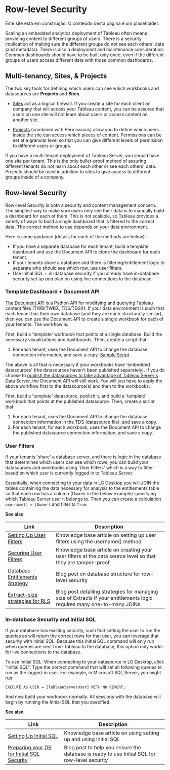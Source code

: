 
# Row-level Security

<Callout type="warning" emoji="⚠️">
  Este site está em construção. O conteúdo desta página é um placeholder.
</Callout>

Scaling an embedded analytics deployment of Tableau often means providing content to different groups of users. There is a security implication of making sure the different groups do not see each others' data (and metadata). There is also a deployment and maintenance consideration: Common dashboards should have to be built only once, even if the different groups of users access different data with those common dashboards.

## Multi-tenancy, Sites, & Projects

The two key tools for defining which users can see which workbooks and datasources are **Projects** and **Sites**.

* [Sites](https://onlinehelp.tableau.com/current/server/en-us/sites_intro.htm) act as a logical firewall. If you create a site for each client or company that will access your Tableau content, you can be assured that users on one site will not learn about users or access content on another site.

* [Projects](https://onlinehelp.tableau.com/current/server/en-us/projects.htm) (combined with Permissions) allow you to define which users inside the site can access which pieces of content. Permissions can be set at a granular level so that you can give different levels of permission to different users or groups.

If you have a multi-tenant deployment of Tableau Server, you should have one site per tenant. This is the only bullet-proof method of assuring different tenants do not learn about each other or see each others' data. Projects should be used in addition to sites to give access to different groups inside of a company.

## Row-level Security

Row-level Security is both a security and content management concern. The simplest way to make sure users only see their data is to manually build a dashboard for each of them. This is not scalable, so Tableau provides a variety of ways to build a single dashboard that is filtered to the correct data. The correct method to use depends on your data environment.

Here is some guidance (details for each of the methods are below):

* If you have a separate database for each tenant, build a template dashboard and use the Document API to clone the dashboard for each tenant.
* If your tenants share a database and there is filtering/entitlement logic to separate who should see which row, use user filters.
* Use Initial SQL + in-database security if you already have in-database security set up *and* plan on using live connections to the database

###  Template Dashboard + Document API

[The Document API](https://github.com/tableau/document-api-python) is a Python API for modifying and querying Tableau content files (TWB/TWBX, TDS/TDSX). If your data environment is such that each tenant has their own database (and they are each structurally similar), then you can use the Document API to create a single workbook for each of your tenants. The workflow is:

First, build a 'template' workbook that points at a single database. Build the necessary visualizations and dashboards.
Then, create a script that:

1. For each tenant, uses the Document API to change the database connection information, and save a copy. [Sample Script](https://github.com/tableau/document-api-python/blob/master/samples/replicate-workbook/replicate_workbook.py)

The above is all that is necessary if your workbooks have 'embedded datasources' (the datasources haven't been published separately). If you do choose to [publish the datasources to take advantage of Tableau Server's Data Server](https://onlinehelp.tableau.com/current/pro/desktop/en-us/publish_datasources.html), the Document API will still work. You will just have to apply the above workflow first to the datasource(s) and then to the workbooks:

First, build a 'template' datasource, publish it, and build a 'template' workbook that points at the published datasource.
Then, create a script that:

1. For each tenant, uses the Document API to change the database connection information in the TDS (datasource file), and save a copy.
1. For each tenant, for each workbook, uses the Document API to change the published datasource connection information, and save a copy.


### User Filters

If your tenants 'share' a database server, and there is logic in the database that determines which users can see which rows, you can build your datasources and workbooks using 'User Filters' which is a way to filter based on which user is currently logged in to Tableau Server.

Essentially, when connecting to your data in LG Desktop you will JOIN the tables containing the data necessary for analysis to the entitlements table so that each row has a column (Owner in the below example) specifying which Tableau Server user it belongs to. Then you can create a calculation `username() = [Owner]` and filter to `True`.

**See also**

Link | Description
---- | -----------
[Setting Up User Filters](https://onlinehelp.tableau.com/current/pro/desktop/en-us/publish_userfilters_create.html#dynamic) | Knowledge base article on setting up user filters using the username() method
[Securing User Filters](https://onlinehelp.tableau.com/current/pro/desktop/en-us/publish_userfilters_create.html#publish-user-filters) | Knowledge base article on creating your user filters at the data source level so that they are tamper-proof
[Database Entitlements Strategy](https://tableauandbehold.com/2016/03/07/how-to-set-up-your-database-for-row-level-security-in-tableau/) | Blog post on database structure for row-level security
[Extract-size strategies for RLS](https://tableauandbehold.com/2016/08/08/defusing-row-level-security-in-tableau-data-extracts-before-they-blow-up-part-1/) | Blog post detailing strategies for managing size of Extracts if your entitlements logic requires many one-to-many JOINs

### In-database Security and Initial SQL

If your database has existing security, such that setting the user to run the queries as will return the correct rows for that user, you can leverage that security with Initial SQL. Because this Initial SQL command will only run when queries are sent from Tableau to the database, this option only works for live connections to the database.

To use Initial SQL: When connecting to your datasource in LG Desktop, click "Initial SQL". Type the correct command that will set all following queries to run as the logged-in user. For example, in Microsoft SQL Server, you might run:

```
EXECUTE AS USER = [TableauServerUser] WITH NO REVERT;
```

And now build your workbook normally. All sessions with the database will begin by running the Initial SQL that you specified.

**See also**

Link | Description
---- | -----------
[Setting Up Initial SQL](https://onlinehelp.tableau.com/current/pro/desktop/en-us/connect_basic_initialsql.html) | Knowledge base article on using setting up and using Initial SQL
[Preparing your DB for Initial SQL Security](https://tableauandbehold.com/2016/03/09/using-initial-sql-for/) | Blog post to help you ensure the database is ready to use Initial SQL for row-level security


<br />

